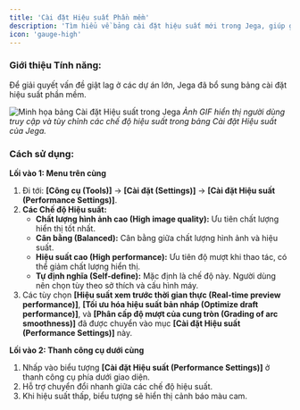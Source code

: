 ```yaml
---
title: 'Cài đặt Hiệu suất Phần mềm'
description: 'Tìm hiểu về bảng cài đặt hiệu suất mới trong Jega, giúp giải quyết tình trạng giật lag ở các dự án lớn và tùy chỉnh trải nghiệm hình ảnh theo nhu cầu.'
icon: 'gauge-high'
---
```


### Giới thiệu Tính năng:
Để giải quyết vấn đề giật lag ở các dự án lớn, Jega đã bổ sung bảng cài đặt hiệu suất phần mềm.

![Minh họa bảng Cài đặt Hiệu suất trong Jega](https://ai-study1.3vjia.com/aihouse-web/b2480b26-abe3-4d0e-9d32-2b0a7edb0976.gif)
*Ảnh GIF hiển thị người dùng truy cập và tùy chỉnh các chế độ hiệu suất trong bảng Cài đặt Hiệu suất của Jega.*

### Cách sử dụng:

**Lối vào 1: Menu trên cùng**
1.  Đi tới: **[Công cụ (Tools)]** → **[Cài đặt (Settings)]** → **[Cài đặt Hiệu suất (Performance Settings)]**.
2.  **Các Chế độ Hiệu suất:**
    *   **Chất lượng hình ảnh cao (High image quality):** Ưu tiên chất lượng hiển thị tốt nhất.
    *   **Cân bằng (Balanced):** Cân bằng giữa chất lượng hình ảnh và hiệu suất.
    *   **Hiệu suất cao (High performance):** Ưu tiên độ mượt khi thao tác, có thể giảm chất lượng hiển thị.
    *   **Tự định nghĩa (Self-define):** Mặc định là chế độ này. Người dùng nên chọn tùy theo sở thích và cấu hình máy.
3.  Các tùy chọn **[Hiệu suất xem trước thời gian thực (Real-time preview performance)]**, **[Tối ưu hóa hiệu suất bản nháp (Optimize draft performance)]**, và **[Phân cấp độ mượt của cung tròn (Grading of arc smoothness)]** đã được chuyển vào mục **[Cài đặt Hiệu suất (Performance Settings)]** này.

**Lối vào 2: Thanh công cụ dưới cùng**
1.  Nhấp vào biểu tượng **[Cài đặt Hiệu suất (Performance Settings)]** ở thanh công cụ phía dưới giao diện.
2.  Hỗ trợ chuyển đổi nhanh giữa các chế độ hiệu suất.
3.  Khi hiệu suất thấp, biểu tượng sẽ hiển thị cảnh báo màu cam.
